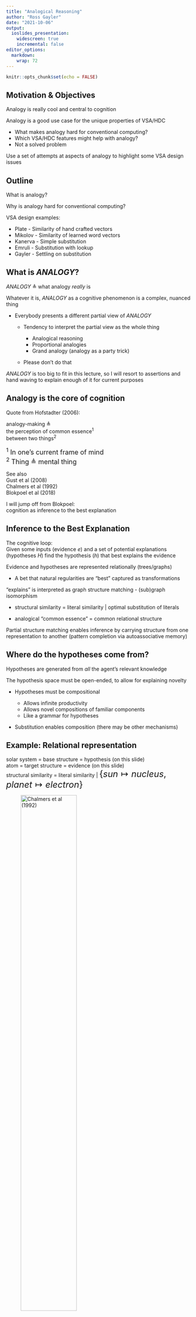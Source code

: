 ```yaml
---
title: "Analogical Reasoning"
author: "Ross Gayler"
date: "2021-10-06"
output: 
  ioslides_presentation:
    widescreen: true
    incremental: false
editor_options: 
  markdown: 
    wrap: 72
---
```


```r
knitr::opts_chunk$set(echo = FALSE)
```

## Motivation & Objectives

Analogy is really cool and central to cognition

Analogy is a good use case for the unique properties of VSA/HDC

-   What makes analogy hard for conventional computing?
-   Which VSA/HDC features might help with analogy?
-   Not a solved problem

Use a set of attempts at aspects of analogy to highlight some VSA design
issues

## Outline

What is analogy?

Why is analogy hard for conventional computing?

VSA design examples:

-   Plate - Similarity of hand crafted vectors
-   Mikolov - Similarity of learned word vectors
-   Kanerva - Simple substitution
-   Emruli - Substitution with lookup
-   Gayler - Settling on substitution

## What is *ANALOGY*?

*ANALOGY* $\triangleq$ what analogy *really* is

Whatever it is, *ANALOGY* as a cognitive phenomenon is a complex,
nuanced thing

-   Everybody presents a different partial view of *ANALOGY*

    -   Tendency to interpret the partial view as the whole thing

        -   Analogical reasoning
        -   Proportional analogies
        -   Grand analogy (analogy as a party trick)

    -   Please don't do that

*ANALOGY* is too big to fit in this lecture, so I will resort to
assertions and hand waving to explain enough of it for current purposes

## Analogy is the core of cognition

Quote from Hofstadter (2006):

analogy-making $\triangleq$\
the perception of common essence^1^\
between two things^2^

<font size="4"> ^1^ In one's current frame of mind\
^2^ Thing $\triangleq$ mental thing </font>

See also\
Gust et al (2008)\
Chalmers et al (1992)\
Blokpoel et al (2018)

I will jump off from Blokpoel:\
cognition as inference to the best explanation

## Inference to the Best Explanation

The cognitive loop:\
Given some inputs (evidence $e$) and a set of potential explanations
(hypotheses $H$) find the hypothesis ($h$) that best explains the
evidence

Evidence and hypotheses are represented relationally (trees/graphs)

-   A bet that natural regularities are "best" captured as
    transformations

"explains" is interpreted as graph structure matching - (sub)graph
isomorphism

-   structural similarity = literal similarity \| optimal substitution
    of literals

-   analogical "common essence" = common relational structure

Partial structure matching enables inference by carrying structure from
one representation to another (pattern completion via autoassociative
memory)

## Where do the hypotheses come from?

Hypotheses are generated from *all* the agent's relevant knowledge

The hypothesis space must be open-ended, to allow for explaining novelty

-   Hypotheses must be compositional

    -   Allows infinite productivity
    -   Allows novel compositions of familiar components
    -   Like a grammar for hypotheses

-   Substitution enables composition (there may be other mechanisms)

## Example: Relational representation

solar system = base structure = hypothesis (on this slide)\
atom = target structure = evidence (on this slide)\
structural similarity = literal similarity \|
<font size="5">$\{sun \mapsto nucleus, planet \mapsto electron\}$</font>

![<font size="1">Chalmers et al
(1992)</font>](assets/chalmers-analogy_graphs.png){width="60%"}

## Example: Relational representation of evidence

![<font size="1">Blokpoel et al
(2018)</font>](assets/blokpoel-evidence.png){width="100%"}

## Example: Relational representation of knowledge

![<font size="1">Blokpoel et al
(2018)</font>](assets/blokpoel-knowledge.png){width="38%"}

## Example: Analogical augmentation

![<font size="1">Blokpoel et al
(2018)</font>](assets/blokpoel-augmentation_2.png){width="80%"}

## Example: Augmentation of evidence

![<font size="1">Blokpoel et al
(2018)</font>](assets/blokpoel-augmentation_1.png){width="70%"}

## Example: Explanation

![<font size="1">Blokpoel et al
(2018)</font>](assets/blokpoel-explanation_2.png){width="72%"}

## Why is analogy hard for conventional computing?

Subgraph isomorphism (of two graphs) is NP-complete

-   Considers all possible vertex mappings

-   The "obvious" approach is brute-force exhaustive enumeration

-   Each vertex mapping provides very little information about the
    adequacy of the other vertex mappings

Considering all the base structures in the agent's knowledge is much
larger

Considering the transitive closure of analogical augmentations is much
larger

## Preview: Which VSA features might help?

<font size="5">

Hardware parallelism

-   Operations are generally elementwise
-   Small fan-in per element

Mathematical parallelism (avoids explicit enumeration)

-   The hardware only "sees" the total vector

-   Distributive parallelism

    -   (A + B + C) \* $\rho$(P + Q + R) = A\*$\rho$P + A\*$\rho$Q + ...
        B\*$\rho$P + B\*$\rho$Q + ...

-   Equational parallelism

    -   T = (A + B + C) = (P + Q + R + S) = (X \* Y \* Z) = ...

-   Enables holistic transformations

Substitution is a primitive (via binding)

</font>

## Plate (1994) - Hand crafted similarity

Focus of Chapter 6 of Plate's thesis (1994) is the use of dot-product
similarity as a measure of structural similarity of representations

Reports experiments with hand-crafted representations aimed at
qualitatively reproducing the results of psychology research into human
judgement of analogical similarity under varying contributions of
component similarity to overall similarity.

My take,

-   superficial similarity $\overset{\operatorname{very}}{\approx}$
    similarity of arguments of relations
-   structural similarity $\overset{\operatorname{very}}{\approx}$
    similarity of pattern of relations

but researchers are free to suit the details of their definitions to
their needs

## Example stimuli

<font size="5">

**P** (Probe) "Spot bit Jane, causing Jane to flee from Spot"

**LS** (Literal Similarity) "Fido bit John, causing John to flee from
Fido." (Has both structural and superficial similarity to the probe P.)

**SF** (Surface features) "John fled from Fido, causing Fido to bite
John." (Has superficial but not structural similarity.)

**CM** (Cross-mapped analogy) "Fred bit Rover, causing Rover to flee
from Fred." (Has both structural and superficial similarity, but types
of corresponding objects are switched.)

**AN** (Analogy) "Mort bit Felix, causing Felix to flee from Mort." (Has
structural but not superficial similarity).

**FOR** (First-order-relations only) "Mort fled from Felix, causing
Felix to bite Mort." (Has neither structural nor superficial similarity,
other than shared predicates.)

</font>

<font size="1">Plate (2000) </font>

## Base and token vectors

![<font size="1">Plate
(1994)</font>](assets/plate-base_token.png){width="74%"}

## Stimulus episode representation construction

Probe episode (**P**): "Spot bit Jane, causing Jane to flee from Spot"

![<font size="1">Plate
(1994)</font>](assets/plate-probe_vector.png){width="100%"}

Note the addition of "lower level" components into the representations

-   These are not strictly necessary for representing the structure

Construction of all the episode representations follows the same scheme

## Dot-product similarity with Probe

![<font size="1">Plate
(2000)</font>](assets/plate-similarities.png){width="100%"}

## Reminders of dot-product similarity properties

<font size="5">

$sim(A, A') = sim(A, (A + X)) \gt 0$

$sim(A, (A \otimes P)) \approx 0$

$sim((A \otimes P), (A' \otimes P)) = sim(A, A') \gt 0$

$sim((A \otimes P), (A' \otimes P')) = sim(A, A') \times sim(P, P') \gt 0$

$sim((A \otimes B \otimes \ldots \otimes X), (A' \otimes B \otimes \ldots \otimes X)) = sim(A, A') \gt 0$

$sim((A \otimes B \otimes \ldots \otimes X), (A' \otimes B \otimes \ldots \otimes X \otimes Y)) \approx 0$

If using self-inverse products:

$sim((A \otimes B \otimes \ldots \otimes X), (A' \otimes B \otimes \ldots \otimes X \otimes Y) \otimes Y^\dagger) = sim(A, A')$

$\dagger$ This is equivalent to applying the substitution
$Y \mapsto \textbf{1}$

</font>

## My interpretation of Plate (1994) Chapter 6

<font size="5">

Representation of structure *requires* product operations,\
which destroys dot-product similarity of result to arguments

-   structural similarity $\neq$ only the dot-product similarity of core
    structure
-   Needs something extra

Plate decorates the composite core structures with components to create
similarity

-   Might be *ad hoc* (depends on whether it is natural for the
    construction process)

-   Might be missing necessary structure

    -   Predicates are not represented as unique instances,

        -   "Spot bit Fido causing Felix to bite John" is ambiguous

    -   but representing them as unique instances would destroy their
        similarity

        -   $sim((bite_1 \otimes bite_{agt} \otimes Spot), (bite_2 \otimes bite_{agt} \otimes Spot)) \approx 0$

</font>

## Dot-product similarity is local

Dot-product similarity is at the heart of VSA system dynamics

Dot-product similarity is very "local"

-   Almost all vectors are quasi-orthogonal to current state vector
-   Only a tiny fraction of the vector space has nonzero similarity with
    state
-   Miraculous luck if all directions of interest are local to the state
-   Similarity driven dynamics alone can't select between non-local
    directions

Relational structure encoded by Multiply and Permute, which are
orthogonalising

-   Something needs to be done to map relational structure into the
    local space so that it can engage the similarity dynamics

## Mikolov et al (2013) - Learned word similarity

Proportional analogy with learned "semantic" vectors for words

-   $a:a' :: b:b'$
-   $man:woman :: king::queen$
-   $V_{woman} - V_{man} + V_{king} \overset{?}{=} V_{queen}$

![<font size="1">Mikolov et al
(2013)</font>](assets/mikolov-offsets.png){width="70%"}

## Successful analogy? Not so much

Doesn't work as well as originally thought (Rogers et al, 2017)

-   Relies on excluding $b$ from answer set (or using multiple choice)
-   Works best when $a$, $a'$, and $b$ are relatively similar to each
    other and to $b'$
-   Poor at some classes of relations, e.g. synonymy, antonymy

*ANALOGY* enables proportional analogy, but proportional analogy $\neq$
*ANALOGY*

"semantic" vectors don't capture *SEMANTICS*

-   Semantic vectors don't know how to change a flat tyre
-   Captures a narrow subset of linguistic regularities induced by
    *SEMANTICS*
-   *ANALOGY* engages with *SEMANTICS*

## Vector semantics and dot-product similarity

Proportional analogy via semantic vectors implies semantics $\equiv$
additive features

$V_{woman} - V_{man} + V_{king}$\
$= (V_{person} + V_{FvsM}) - (V_{person} - V_{FvsM}) + (V_{person} - V_{FvsM} + V_{royal})$\
$= V_{person} + V_{FvsM} + V_{royal})$\
$= V_{queen}$\

Additive features can't capture *SEMANTICS*

*ANALOGY* is about structural relational similarity

-   Representing relational structure requires product operators
-   Static dot-product similarity structure is driven by additive
    structure
-   Dot-product similarity (by itself) can't fully capture structural
    similarity

## Systematic substitution via binding

A binding can be used as a partial function for substitution\
The substitution is applied uniformly across the components of the
argument

With a commutative, self-inverse product operator, e.g. BSC, MAP\
(I won't discuss non-commutative or non-self-inverse products here):\
$A \otimes X \equiv \{ A \mapsto X, X \mapsto A \}$

Apply the substitution by binding it with the argument:\
$\mathbf{(A \otimes X)} \otimes (A + A \otimes B + X \otimes B + C)$\
$= A \otimes X \otimes A + A \otimes X \otimes A \otimes B + A \otimes X \otimes X \otimes B + A \otimes X \otimes C$\
$= (A \otimes A) \otimes X + (A \otimes A) \otimes X \otimes B + A \otimes (X \otimes X) \otimes B + A \otimes X \otimes C$\
$= \textbf{1} \otimes X + \textbf{1} \otimes X \otimes B + A \otimes \textbf{1} \otimes B + A \otimes X \otimes C$\
$= X + X \otimes B + A \otimes B + A \otimes X \otimes C$

$(A + A \otimes B + X \otimes B + C) \overset{(A \otimes X)}{\mapsto} (X + X \otimes B + A \otimes B + A \otimes X \otimes )$

## Subtlety of binding

<font size="5">

Multiple interpretations of bindings ($A \otimes X)$ depending on how
they are used, e.g.:

-   key:value pair in a dictionary (note key and value are treated
    identically)

-   variable:value pair (note variable and value are treated
    identically)

-   Virtual feature detector neuron ($A$ = pattern detected, $X$ =
    identity of neuron)

-   Inference rule ($A$ = antecedent, $B$ = consequent)

-   Substitution pattern ($A$ = search pattern, $B$ = replacement
    pattern)

$A$ and $X$ can be arbitrarily complex composites (everything is just a
vector), e.g.:

-   $(A + B + C) \otimes X = A \otimes X + B \otimes X + C \otimes X$
-   $A \otimes (X + Y + Z) = A \otimes X + A \otimes Y + A \otimes Z$
-   $A \otimes B \otimes X \otimes Y = A \otimes (B \otimes X \otimes Y) = (A \otimes X \otimes Y) \otimes B = \ldots$

</font>

## Kanerva (2010) - What is the Dollar of Mexico?

$V_{ustates} = V_{name} \otimes V_{USA} + V_{capital} \otimes V_{WDC} + V_{currency} \otimes V_{USD}$\
$V_{mexico} = V_{name} \otimes V_{MEX} + V_{capital} \otimes V_{MXC} + V_{currency} \otimes V_{MXN}$\

$V_{U \otimes M} = V_{ustates} \otimes V_{mexico}$\
$= V_{USA} \otimes V_{MEX} + V_{WDC} \otimes V_{MXC} + V_{USD} \otimes V_{MXN} + noise_1$\
(a sum of filler substitutions - fillers occupying the same role have been bound)

Warning: $noise$ is the sum of all terms you *know* will not be important

Apply the USA/Mexico mapping, e.g. "What is the Dollar of Mexico?"\
$V_{U \otimes M} \otimes V_{USD}$\
$= (V_{USA} \otimes V_{MEX} + V_{WDC} \otimes V_{MXC} + V_{USD} \otimes V_{MXN} + noise_1) \otimes V_{USD}$\
$= noise_2 + noise_3 + V_{USD} \otimes V_{MXN} \otimes V_{USD} + noise_1 \otimes V_{USD}$\
$\approx V_{MXN}$\

## Hand crafted substitution

This approach works because of identical roles, e.g. $V_{currency}$

The role representations are static and enumerated in advance

Great if that's all you need

*ANALOGY* needs dynamic substitutions chosen in response to the context

## Emruli et al (2013) - Learned substitution

![<font size="1">Emruli et al
(2013)</font>](assets/emruli-AMU.png){width="70%"}

"The analogical mapping unit (AMU) which learns mappings of the
type $x_k \mapsto y_k$ from examples and uses bundled mapping vectors stored in
the SDM to calculate the output vector $y_k$" 

## How it works

$x_k$ is used as the address for Sparse Distributed Memory (SDM)\
$x_k \otimes y_k$ is used as the value to store in SDM

Mappings are noncommutative because $x_k$ and $y_k$ are used differently

Write mode: mappings are written to SDM\
Read mode: retrieves average $x_k \otimes y_k$ corresponding to $x_k$ and applies it to $x_k$

SDM does a sort of averaging memory over similar addresses\
Interpolates over mappings\
Can't generate novel mappings

Note the "circuit based" approach, including non-VSA components (SDM)\
There is usually an amount of plumbing and control to deal with\
A purist would make the control distributed (VSA-like)
but it's usual to make the control localist as an engineering hack

## Gayler & Levy (2009) - Settling on substitution

##

![<font size="1">Gayler & Levy (2009)</font>](assets/gayler-2_graphs.png){width="100%"}

##

![<font size="1">Gayler & Levy (2009)</font>](assets/gayler-adjacency.png){width="100%"}

##

![<font size="1">Gayler & Levy (2009)</font>](assets/gayler-association.png){width="100%"}

##

![<font size="1">Gayler & Levy (2009)</font>](assets/gayler-adjacency.png){width="100%"}

##

![<font size="1">Gayler & Levy (2009)</font>](assets/gayler-replicator_eqns.png){width="100%"}

##

![<font size="1">Gayler & Levy (2009)</font>](assets/gayler-circuit_localist.png){width="100%"}

##

![<font size="1">Gayler & Levy (2009)</font>](assets/gayler-settling_localist.png){width="100%"}

##

![<font size="1">Gayler & Levy (2009)</font>](assets/gayler-circuit_distributed.png){width="100%"}

##

![<font size="1">Gayler & Levy (2009)</font>](assets/gayler-settling_distributed.png){width="100%"}

## References / Reading

M. Blokpoel, T. Wareham, P. Haselager, and I. van Rooij (2018) *Deep
Analogical Inference as the Origin of Hypotheses*. The Journal of
Problem Solving 

D. J. Chalmers, R. M. French, and D. R. Hofstadter (1992) *High-level
perception, representation, and analogy: A critique of artificial
intelligence methodology*. Journal of Experimental & Theoretical
Artificial Intelligence

B. Emruli, R. W. Gayler, and F. Sandin (2013) *Analogical mapping and
inference with binary spatter codes and sparse distributed memory*. The
2013 International Joint Conference on Neural Networks (IJCNN)

B. Emruli and F. Sandin (2014) Analogical *Mapping with Sparse
Distributed Memory: A Simple Model that Learns to Generalize from
Examples*. Cognitive Computation

------------------------------------------------------------------------

R. W. Gayler and S. D. Levy (2009) *A Distributed Basis for Analogical
Mapping*. New Frontiers in Analogy Research, Proceedings of the Second
International Conference on Analogy, ANALOGY-2009

R. W. Gayler and R. Wales (1998) *Connections, Binding, Unification and
Analogical Promiscuity*. Advances In Analogy Research: Integration Of
Theory And Data From The Cognitive, Computational, And Neural Sciences

H. Gust, U. Krumnack, K.-U. Kühnberger, and A. Schwering (2008)
*Analogical Reasoning: A Core of Cognition*. KI - Künstliche Intelligenz

D. R. Hofstadter (2006) *Analogy as the core of cognition*. Stanford
Presidential Lecture

P. Kanerva (2000) *Large Patterns Make Great Symbols: An Example of
Learning from Example*. Hybrid Neural Systems

------------------------------------------------------------------------

P. Kanerva (2010) *What We Mean when We Say "What's the Dollar of
Mexico?": Prototypes and Mapping in Concept Space*. Quantum Informatics
2010: AAAI-Fall 2010 Symposium on Quantum Informatics for Cognitive,
Social, and Semantic Processes

S. D. Levy and R. W. Gayler (2009) *"Lateral inhibition" in a fully
distributed connectionist architecture*. In Proceedings of the Ninth
International Conference on Cognitive Modeling (ICCM 2009)

T. Mikolov, W. Yih, and G. Zweig (2013) *Linguistic Regularities in
Continuous Space Word Representations*. Proceedings of NAACL-HLT 2013

T. A. Plate (1994) *Distributed Representations and Nested Compositional
Structure*. PhD Thesis. University of Toronto

T. A. Plate (2000) *Analogy retrieval and processing with distributed
vector representations*. Expert Systems

------------------------------------------------------------------------

A. Rogers, A. Drozd, and L. Bofang (2017) *The (too Many) Problems of
Analogical Reasoning with Word Vectors*. Proceedings of the 6th Joint
Conference on Lexical and Computational Semantics (\*SEM 2017)
